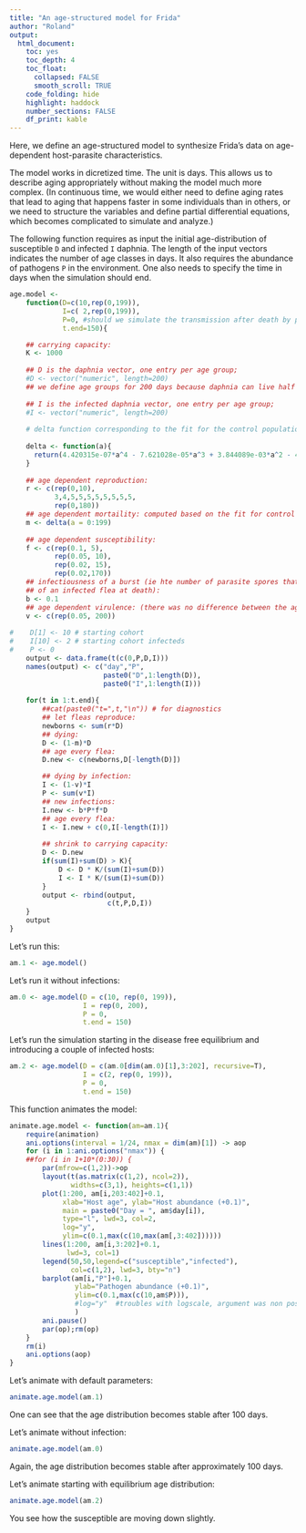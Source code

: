 ```yaml
---
title: "An age-structured model for Frida"
author: "Roland"
output:
  html_document:
    toc: yes
    toc_depth: 4
    toc_float:
      collapsed: FALSE
      smooth_scroll: TRUE
    code_folding: hide
    highlight: haddock
    number_sections: FALSE
    df_print: kable
---
```


Here, we define an age-structured model to synthesize Frida's data on age-dependent host-parasite characteristics.

The model works in dicretized time.
The unit is days.
This allows us to describe aging appropriately without making the model much more complex.
(In continuous time, we would either need to define aging rates that lead to aging that happens faster in some individuals than in others, or we need to structure the variables and define partial differential equations, which becomes complicated to simulate and analyze.)

The following function requires as input the initial age-distribution of susceptible `D` and infected `I` daphnia. The length of the input vectors indicates the number of age classes in days. It also requires the abundance of pathogens `P` in the environment. One also needs to specify the time in days when the simulation should end. 
```r
age.model <-
    function(D=c(10,rep(0,199)),
             I=c( 2,rep(0,199)),
             P=0, #should we simulate the transmission after death by pathogen presence in the environment?
             t.end=150){

    ## carrying capacity:
    K <- 1000
    
    ## D is the daphnia vector, one entry per age group;
    #D <- vector("numeric", length=200)
    ## we define age groups for 200 days because daphnia can live half a year in captivity
    
    ## I is the infected daphnia vector, one entry per age group;
    #I <- vector("numeric", length=200)
    
    # delta function corresponding to the fit for the control population in the experiment
    
    delta <- function(a){
      return(4.420315e-07*a^4 - 7.621028e-05*a^3 + 3.844089e-03*a^2 - 4.674704e-02*a +  1.944348e-01)
    }
    
    ## age dependent reproduction:
    r <- c(rep(0,10),
           3,4,5,5,5,5,5,5,5,5,
           rep(0,180))
    ## age dependent mortaility: computed based on the fit for control population
    m <- delta(a = 0:199)
    
    ## age dependent susceptibility:
    f <- c(rep(0.1, 5),
           rep(0.05, 10),
           rep(0.02, 15),
           rep(0.02,170))
    ## infectiousness of a burst (ie hte number of parasite spores that come out
    ## of an infected flea at death):
    b <- 0.1
    ## age dependent virulence: (there was no difference between the ages in virulence, was there?)
    v <- c(rep(0.05, 200))
    
#    D[1] <- 10 # starting cohort
#    I[10] <- 2 # starting cohort infecteds
#    P <- 0
    output <- data.frame(t(c(0,P,D,I)))
    names(output) <- c("day","P",
                       paste0("D",1:length(D)),
                       paste0("I",1:length(I)))
    
    for(t in 1:t.end){
        ##cat(paste0("t=",t,"\n")) # for diagnostics
        ## let fleas reproduce:
        newborns <- sum(r*D)
        ## dying:
        D <- (1-m)*D
        ## age every flea:
        D.new <- c(newborns,D[-length(D)])

        ## dying by infection:
        I <- (1-v)*I
        P <- sum(v*I)
        ## new infections:
        I.new <- b*P*f*D
        ## age every flea:
        I <- I.new + c(0,I[-length(I)])
        
        ## shrink to carrying capacity:
        D <- D.new
        if(sum(I)+sum(D) > K){
            D <- D * K/(sum(I)+sum(D))
            I <- I * K/(sum(I)+sum(D))
        }
        output <- rbind(output,
                        c(t,P,D,I))
    }
    output
}
```

Let's run this:
```r
am.1 <- age.model()
```

<!-- THIS LOOKS UGLY BECAUSE EVERYTHING IS ON TOP OF EACH OTHER
Plot it:
```r
#library(reshape2)
#library(magrittr)
#library(plyr)
#library(ggplot2)
#
#am.1 %>%
#melt(id=c("day")) %>%
#ggplot(aes(x=day,y=value)) +
#    geom_line() +
#        scale_y_log10(limits=c(1,1e3))
```
--> 


Let's run it without infections:
```r
am.0 <- age.model(D = c(10, rep(0, 199)),
                  I = rep(0, 200),
                  P = 0,
                  t.end = 150)
```

Let's run the simulation starting in the disease free equilibrium and introducing a couple of infected hosts:
```r
am.2 <- age.model(D = c(am.0[dim(am.0)[1],3:202], recursive=T),
                  I = c(2, rep(0, 199)),
                  P = 0,
                  t.end = 150)
```


This function animates the model:
```r
animate.age.model <- function(am=am.1){
    require(animation)
    ani.options(interval = 1/24, nmax = dim(am)[1]) -> aop
    for (i in 1:ani.options("nmax")) {
    ##for (i in 1+10*(0:30)) {
        par(mfrow=c(1,2))->op
        layout(t(as.matrix(c(1,2), ncol=2)),
               widths=c(3,1), heights=c(1,1))
        plot(1:200, am[i,203:402]+0.1,
             xlab="Host age", ylab="Host abundance (+0.1)",
             main = paste0("Day = ", am$day[i]),
             type="l", lwd=3, col=2,
             log="y", 
             ylim=c(0.1,max(c(10,max(am[,3:402])))))
        lines(1:200, am[i,3:202]+0.1,
              lwd=3, col=1)
        legend(50,50,legend=c("susceptible","infected"),
               col=c(1,2), lwd=3, bty="n")
        barplot(am[i,"P"]+0.1,
                ylab="Pathogen abundance (+0.1)",
                ylim=c(0.1,max(c(10,am$P))),
                #log="y"  #troubles with logscale, argument was non positive
                ) 
        ani.pause()
        par(op);rm(op)
    }
    rm(i)
    ani.options(aop)
}
```

Let's animate with default parameters:
```r
animate.age.model(am.1)
```
One can see that the age distribution becomes stable after 100 days.

Let's animate without infection:
```r
animate.age.model(am.0)
```
Again, the age distribution becomes stable after approximately 100 days.

Let's animate starting with equilibrium age distribution:
```r
animate.age.model(am.2)
```
You see how the susceptible are moving down slightly.
